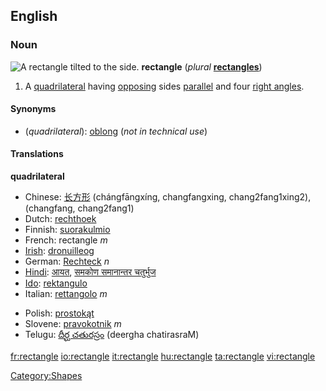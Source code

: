 {{wikipedia}}

==English==

===Noun===
[[Image:Geometry Rectangle.png|thumb|right|A rectangle tilted to the side.]]
'''rectangle''' (''plural'' '''[[rectangles]]''')
# {{geometry}} A [[quadrilateral]] having [[opposing]] sides [[parallel]] and four [[right angle]]s.

====Synonyms====
*(''quadrilateral''): [[oblong]] (''not in technical use'')

====Translations====
'''quadrilateral'''
{{top}}
*Chinese: [[长方形]] (chángfāngxíng, changfangxing, chang2fang1xing2), (changfang, chang2fang1)
*Dutch: [[rechthoek]]
*Finnish: [[suorakulmio]]
*French: rectangle ''m''
*[[Irish]]: [[dronuilleog]]
*German: [[Rechteck]] ''n''
*[[Hindi]]: [[आयत]], [[समकोण समानान्तर चतुर्भुज]]
*[[Ido]]: [[rektangulo]]
*Italian: [[rettangolo]] ''m''
{{mid}}
*Polish: [[prostokąt]]
*Slovene: [[pravokotnik]] ''m''
*Telugu: [[దీర్ఘ చతురస్రం]] (deergha chatirasraM)
{{bottom}}

[[Category:Shapes]]

[[fr:rectangle]]
[[io:rectangle]]
[[it:rectangle]]
[[hu:rectangle]]
[[ta:rectangle]]
[[vi:rectangle]]